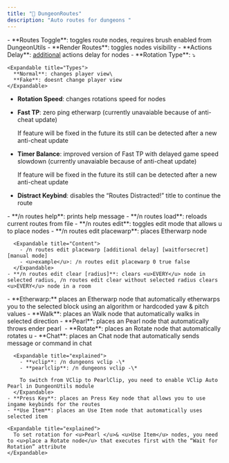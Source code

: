 ```yaml
---
title: "📌 DungeonRoutes"
description: "Auto routes for dungeons "
---
```


<Accordion title="General" icon="gear" iconType="solid">
  - **Routes Toggle**: toggles route nodes, requires brush enabled from DungeonUtils
  - **Render Routes**: toggles nodes visibility
  - **Actions Delay**: <u>additional</u> actions delay for nodes
  - **Rotation Type**: ⤵

    <Expandable title="Types">
      **Normal**: changes player view\
      **Fake**: doesnt change player view 
    </Expandable>
  - **Rotation Speed**: changes rotations speed for nodes
  - **Fast TP**: zero ping etherwarp (currently unavaiable because of anti-cheat update)

    <Danger>
      If feature will be fixed in the future its still can be detected after a new anti-cheat update
    </Danger>
  - **Timer Balance**: improved version of Fast TP with delayed game speed slowdown (currently unavaiable because of anti-cheat update)

    <Danger>
      If feature will be fixed in the future its still can be detected after a new anti-cheat update
    </Danger>
  - **Distract Keybind**: disables the “Routes Distracted!” title to continue the route
</Accordion>

<Accordion title="Tips " icon="sparkles">
  <Expandable title="Commands">
    - **/n routes help**: prints help message
    - **/n routes load**: reloads current routes from file
    - **/n routes edit**: toggles edit mode that allows u to place nodes
    - **/n routes edit placewarp**: places Etherwarp node

      <Expandable title="Content">
        - /n routes edit placewarp [additional delay] [waitforsecret] [manual mode]
        - <u>example</u>: /n routes edit placewarp 0 true false
      </Expandable>
    - **/n routes edit clear [radius]**: clears <u>EVERY</u> node in selected radius, /n routes edit clear without selected radius clears <u>EVERY</u> node in a room
  </Expandable>
  <Expandable title="Nodes list">
    - **Etherwarp:** places an Etherwarp node that automatically etherwarps you to the selected block using an algorithm or hardcoded yaw & pitch values
    - **Walk**: places an Walk node that automatically walks in selected direction
    - **Pearl**: places an Pearl node that automatically throws ender pearl 
    - **Rotate**: places an Rotate node that automatically rotates u
    - **Chat**: places an Chat node that automatically sends message or command in chat

      <Expandable title="explained">
        - **vclip**: /n dungeons vclip -\*
        - **pearlclip**: /n dungeons vclip -\*

        To switch from VClip to PearlClip, you need to enable VClip Auto Pearl in DungeonUtils module
      </Expandable>
    - **Press Key**: places an Press Key node that allows you to use ingame keybinds for the routes
    - **Use Item**: places an Use Item node that automatically uses selected item

    <Expandable title="explained">
      To set rotation for <u>Pearl </u>& <u>Use Item</u> nodes, you need to <u>place a Rotate node</u> that executes first with the “Wait for Rotation” attribute
    </Expandable>
  </Expandable>
</Accordion>